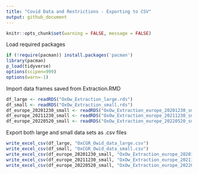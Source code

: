 ```yaml
---
title: "Covid Data and Restrictions - Exporting to CSV"
output: github_document
---
```

```r
knitr::opts_chunk$set(warning = FALSE, message = FALSE) 
```

Load required packages

```r
if (!require(pacman)) install.packages('pacman')
library(pacman)
p_load(tidyverse)
options(scipen=999)
options(warn=-1)
```

Import data frames saved from Extraction.RMD
```r
df_large <- readRDS("OxOw_Extraction_large.rds")
df_small <- readRDS("OxOw_Extraction_small.rds")
df_europe_20201230_small <- readRDS("OxOw_Extraction_europe_20201230_small.rds")
df_europe_20211230_small <- readRDS("OxOw_Extraction_europe_20211230_small.rds")
df_europe_20220520_small <- readRDS("OxOw_Extraction_europe_20220520_small.rds")
```

Export both large and small data sets as .csv files
```r
write_excel_csv(df_large, "OxCGR_Owid_data_large.csv")
write_excel_csv(df_small, "OxCGR_Owid_data_small.csv")
write_excel_csv(df_europe_20201230_small, "OxOw_Extraction_europe_20201230_small.csv")
write_excel_csv(df_europe_20211230_small, "OxOw_Extraction_europe_20211230_small.csv")
write_excel_csv(df_europe_20220520_small, "OxOw_Extraction_europe_20220520_small.csv")
```

